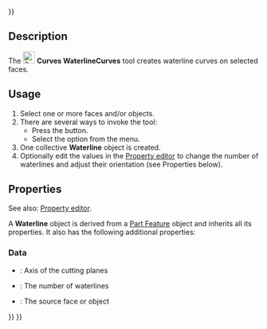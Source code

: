<languages/>
{{UnfinishedDocu{{#translation:}}}}
<translate>

<!--T:1-->
{{Docnav
|[[Curves_TruncateExtend|TruncateExtend]]
|[[Curves_GeomInfo|GeomInfo]]
|[[Curves_Workbench|Curves]]
|IconL=Curves_TruncateExtend.svg
|IconR=Curves_GeomInfo.svg
|IconC=Curves_workbench_icon.svg
}}

<!--T:2-->
{{GuiCommand
|Name=Curves WaterlineCurves
|MenuLocation=Surfaces → WaterLine
|Workbenches=[[Curves_Workbench|Curves]]
}}

==Description== <!--T:3-->

<!--T:4-->
The [[Image:Curves_WaterlineCurves.svg|24px]] '''Curves WaterlineCurves''' tool creates waterline curves on selected faces.

==Usage== <!--T:5-->

<!--T:6-->
# Select one or more faces and/or objects.
# There are several ways to invoke the tool:
#* Press the {{Button|[[Image:Curves_WaterlineCurves.svg|16px]] [[Curves_WaterlineCurves|WaterLine]]}} button.
#* Select the {{MenuCommand|Surfaces → [[Image:Curves_WaterlineCurves.svg|16px]] WaterLine}} option from the menu.
# One collective '''Waterline''' object is created.
# Optionally edit the values in the [[Property_editor|Property editor]] to change the number of waterlines and adjust their orientation (see Properties below).

==Properties== <!--T:8-->

<!--T:9-->
See also: [[Property_editor|Property editor]].

<!--T:10-->
A '''Waterline''' object is derived from a [[Part_Feature|Part Feature]] object and inherits all its properties. It also has the following additional properties:

===Data=== <!--T:11-->

<!--T:12-->
{{TitleProperty|Settings}}

<!--T:13-->
* {{PropertyData|Direction|Vector}}: Axis of the cutting planes
* {{PropertyData|Number|Integer}}: The number of waterlines

<!--T:14-->
{{TitleProperty|Source}}

<!--T:15-->
* {{PropertyData|Source|LinkSubList}}: The source face or object


<!--T:7-->
{{Docnav
|[[Curves_TruncateExtend|TruncateExtend]]
|[[Curves_GeomInfo|GeomInfo]]
|[[Curves_Workbench|Curves]]
|IconL=Curves_TruncateExtend.svg
|IconR=Curves_GeomInfo.svg
|IconC=Curves_workbench_icon.svg
}}

</translate>
{{Curves Tools navi{{#translation:}}}}
{{Userdocnavi{{#translation:}}}}